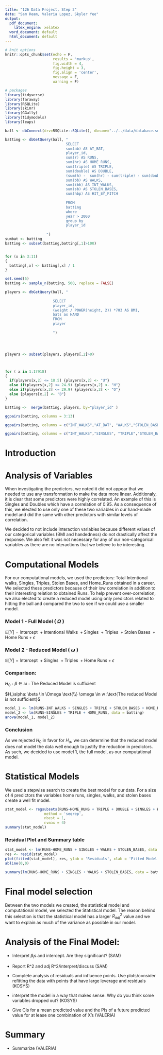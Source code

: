 ```yaml
---
title: "126 Data Project, Step 2"
date: "Sam Ream, Valeria Lopez, Skyler Yee"
output:
  pdf_document:
    latex_engine: xelatex
  word_document: default
  html_document: default
---
```


```r
# knit options
knitr::opts_chunk$set(echo = F,
                      results = 'markup',
                      fig.width = 4,
                      fig.height = 3,
                      fig.align = 'center',
                      message = F,
                      warning = F)

# packages
library(tidyverse)
library(faraway)
library(RSQLite)
library(skimr)
library(GGally)
library(tidymodels)
library(leaps)
```
```r
ball <- dbConnect(drv=RSQLite::SQLite(), dbname="../../data/database.sqlite")
```
```r
batting <- dbGetQuery(ball, "
                            SELECT
                            sum(ab) AS AT_BAT,
                            player_id,
                            sum(r) AS RUNS,
                            sum(hr) AS HOME_RUNS, 
                            sum(triple) AS TRIPLE,
                            sum(double) AS DOUBLE,
                            (sum(h) -  sum(hr) - sum(triple) - sum(double)) AS SINGLES,
                            sum(bb) AS WALKS,
                            sum(ibb) AS INT_WALKS,
                            sum(sb) AS STOLEN_BASES,
                            sum(hbp) AS HIT_BY_PITCH
                            
                            FROM
                            batting
                            where
                            year > 2000
                            group by
                            player_id
                            
                   ")
sumbat <- batting
batting <- subset(batting,batting[,1]>100)


for (x in 3:11) 
{
  batting[,x] <- batting[,x] / 1
}

set.seed(5)
batting <- sample_n(batting, 500, replace = FALSE)

players <- dbGetQuery(ball, "
                      
                      SELECT 
                      player_id,
                      (weight / POWER(height, 2)) *703 AS BMI,
                      bats as HAND
                      FROM
                      player
                      
                      ")




players <- subset(players, players[,2]>0)



for ( x in 1:17918)
{
  if(players[x,2] <= 18.5) {players[x,2] <- "U"} 
  else if(players[x,2] <= 24.9) {players[x,2] <- "H"}
  else if(players[x,2] <= 29.9) {players[x,2] <- "O"}
  else {players[x,2] <- "B"}
}

batting <-  merge(batting, players, by="player_id" )
```

```r
ggpairs(batting, columns = 3:13)
```

```r
ggpairs(batting, columns = c("INT_WALKS","AT_BAT", "WALKS","STOLEN_BASES", "HIT_BY_PITCH"))
```

```r
ggpairs(batting, columns = c("INT_WALKS","SINGLES", "TRIPLE","STOLEN_BASES", "HOME_RUNS"))
```






# Introduction



# Analysis of Variables 

When investigating the predictors, we noted it did not appear that we needed to use any transformation to make the data more linear. Additionaly, it is clear that some predictors were highly correlated. An example of this is Singles and Doubles which have a correlation of 0.95. As a consequence of this, we elected to use only one of these two variables in our hand-made model and did the same with other predictors with similar levels of correlation.

We decided to not include interaction variables because different values of our categorical variables (BMI and handedness) do not drastically affect the response. We also felt it was not necessary for any of our non-categorical variables as there are no interactions that we believe to be interesting.

# Computational Models

For our computational models, we used the predictors: Total Intentional walks, Singles, Triples, Stolen Bases, and Home_Runs obtained in a career. We selected these predictors because of their low correlation in addition to their interesting relation to obtained Runs. To help prevent over-correlation, we also elected to create a reduced model using only predictors related to hitting the ball and compared the two to see if we could use a smaller model.

### Model 1 - Full Model ( $\Omega$ )

$\mathbb{E}[Y]=\text{Intercept } + \text{Intentional Walks }+\text{Singles }+\text{Triples }+\text{Stolen Bases }+\text{Home Runs}+\epsilon$

### Model 2 - Reduced Model ( $\omega$ )

$\mathbb{E}[Y]=\text{Intercept } + \text{Singles }+\text{Triples }+\text{Home Runs}+\epsilon$

### Comparison:

$H_0: \beta \in \omega :\text{The Reduced Model is sufficient}$

$H_\alpha: \beta \in \Omega \text{\\} \omega \in w :\text{The reduced Model is not sufficient}$


```r
model_1 <- lm(RUNS~INT_WALKS + SINGLES + TRIPLE + STOLEN_BASES + HOME_RUNS, data = batting)
model_2 <- lm(RUNS~SINGLES + TRIPLE + HOME_RUNS, data = batting)
anova(model_1, model_2)
```

### Conclusion

As we rejected $H_0$ in favor for $H_\alpha$, we can determine that the reduced model does not model the data well enough to justify the reduction in predictors. As such, we decided to use model 1, the full model, as our computational model.





# Statistical Models

We used a stepwise search to create the best model for our data. For a size of 4 predictors the variables home runs, singles, walks, and stolen bases create a well fit model.

```r
stat_model <- regsubsets(RUNS~HOME_RUNS + TRIPLE + DOUBLE + SINGLES + WALKS + INT_WALKS + STOLEN_BASES + HIT_BY_PITCH, data = batting,
                  method = 'seqrep',
                  nbest = 1,
                  nvmax = 4)
summary(stat_model)
```



### Residual Plot and Summary table

```r
stat_model <- lm(RUNS~HOME_RUNS + SINGLES + WALKS + STOLEN_BASES, data = batting)
res <- resid(stat_model)
plot(fitted(stat_model), res, ylab = 'Residuals', xlab = 'Fitted Model')
abline(0,0)
```
```r
summary(lm(RUNS~HOME_RUNS + SINGLES + WALKS + STOLEN_BASES, data = batting))
```

# Final model selection
Between the two models we created, the statistical model and computational model, we selected the Statistical model. The reason behind this selection is that the statistical model has a larger $R_{adj}^2$ value and we want to explain as much of the variance as possible in our model.


# Analysis of the Final Model:


- Interpret $\beta_i$s and intercept. Are they significant? (SAM)

- Report R^2 and adj R^2/interpret/discuss (SAM)

- Complete analysis of residuals and influence points. Use plots/consider refitting the data with points that have large leverage and residuals (KOSYS)

- interpret the model in a way that makes sense. Why do you think some variables dropped out? (KOSYS)

- Give CIs for a mean predicted value and the PIs of a future predicted value for at lease one combination of X's (VALERIA)

# Summary

- Summarize (VALERIA)




